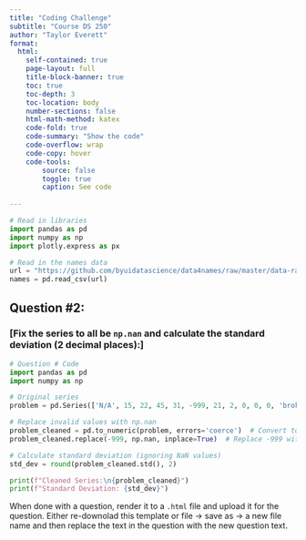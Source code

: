 ```yaml
---
title: "Coding Challenge"
subtitle: "Course DS 250"
author: "Taylor Everett"
format:
  html:
    self-contained: true
    page-layout: full
    title-block-banner: true
    toc: true
    toc-depth: 3
    toc-location: body
    number-sections: false
    html-math-method: katex
    code-fold: true
    code-summary: "Show the code"
    code-overflow: wrap
    code-copy: hover
    code-tools:
        source: false
        toggle: true
        caption: See code
    
---
```


```python
# Read in libraries
import pandas as pd
import numpy as np
import plotly.express as px
```

```python
# Read in the names data
url = "https://github.com/byuidatascience/data4names/raw/master/data-raw/names_year/names_year.csv"
names = pd.read_csv(url)
```

## Question #2:

### [Fix the series to all be `np.nan` and calculate the standard deviation (2 decimal places):]

```python
# Question # Code
import pandas as pd
import numpy as np

# Original series
problem = pd.Series(['N/A', 15, 22, 45, 31, -999, 21, 2, 0, 0, 0, 'broken'])

# Replace invalid values with np.nan
problem_cleaned = pd.to_numeric(problem, errors='coerce')  # Convert to numeric, invalid values become NaN
problem_cleaned.replace(-999, np.nan, inplace=True)  # Replace -999 with NaN

# Calculate standard deviation (ignoring NaN values)
std_dev = round(problem_cleaned.std(), 2)

print(f"Cleaned Series:\n{problem_cleaned}")
print(f"Standard Deviation: {std_dev}")


```

When done with a question, render it to a `.html` file and upload it for the question. Either re-downolad this template or file -> save as -> a new file name and then replace the text in the question with the new question text.